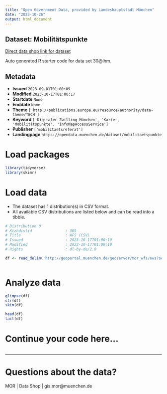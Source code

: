 ```yaml
---
title: "Open Government Data, provided by Landeshauptstadt München"
date: "2023-10-26"
output: html_document
---
```


## Dataset: Mobilitätspunkte

[Direct data shop link for dataset](https://opendata.muenchen.de/dataset/mobilitaetspunkte)

Auto generated R starter code for data set 30@lhm.

## Metadata

- **Issued** `2023-09-01T01:00:09`
- **Modified** `2023-10-17T01:00:17`
- **Startdate** `None`
- **Enddate** `None`
- **Theme** `['http://publications.europa.eu/resource/authority/data-theme/TECH']`
- **Keyword** `['Digitaler Zwilling München', 'Karte', 'Mobilitätspunkte', 'infoMapAccessService']`
- **Publisher** `['mobilitaetsreferat']`
- **Landingpage** `https://opendata.muenchen.de/dataset/mobilitaetspunkte`


# Load packages

```r

library(tidyverse)
library(skimr)

```

# Load data

-   The dataset has 1 distribution(s) in CSV format.
-   All available CSV distributions are listed below and can be read into a tibble.

```r

# Distribution 0
# Ktzhdistid               : 305
# Title                    : WFS (CSV)
# Issued                   : 2023-10-17T01:00:19
# Modified                 : 2023-10-17T01:00:19
# Rights                   : dl-by-de/2.0

df <- read_delim('http://geoportal.muenchen.de/geoserver/mor_wfs/ows?service=WFS&amp;version=1.1.0&amp;request=GetFeature&amp;typeName=mor_wfs:mobilitaetspunkte&amp;outputFormat=csv')



```

# Analyze data

```r

glimpse(df)
str(df)
skim(df)

head(df)
tail(df)

```

# Continue your code here...

```r

```

------------------------------------------------------------------------

# Questions about the data?

MOR | Data Shop | gis.mor@muenchen.de
